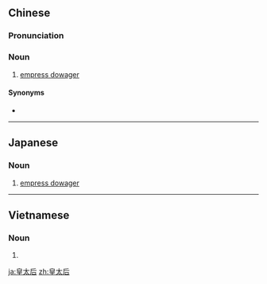 ==Chinese==
{{zh-forms|type=12}}

===Pronunciation===
{{zh-pron
|m=huángtàihòu
|c=wong4 taai3 hau6
|cat=n
}}

===Noun===
{{zh-noun}}

# [[empress dowager]]

====Synonyms====
* {{zh-l|太后}}

----

==Japanese==
{{ja-kanjitab|こう|たい|ごう|yomi=on}}

===Noun===
{{ja-noun|こうたいごう}}

# [[empress dowager]]

----

==Vietnamese==
{{vi-hantutab}}

===Noun===
{{vi-hantu}}

# {{han tu form of|hoàng thái hậu|[[empress dowager]]}}

[[ja:皇太后]]
[[zh:皇太后]]